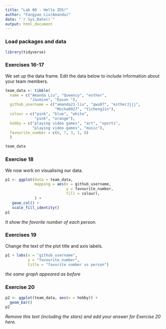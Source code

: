 ```yaml
---
title: "Lab 00 - Hello IDS!"
author: "Fangyao Liu(Amanda)"
date: "`r Sys.Date()`"
output: html_document
---
```


### Load packages and data

```r
library(tidyverse) 
```

### Exercises 16-17

We set up the data frame. Edit the data below to include information about your team members.

```r
team_data <- tibble(
  name = c("Amanda Liu", "Queency", "esther", 
           "Jasmine", "Eason "),
  github_username = c("amanda21-liu", "qwu07", "estherJjjj", 
                      "Mocha0927", "YichengJin"), 
  colour = c("pink", "blue", "white", 
             "pink", "orange"),
  hobby = c("playing video games", "art", "sports", 
            "playing video games", "music"),
  favourite_number = c(6, 7, 3, 1, 8)
  )

team_data
```

### Exercise 18

We now work on visualising our data. 

```r
p1 <- ggplot(data = team_data, 
             mapping = aes(x = github_username, 
                           y = favourite_number,
                           fill = colour), 
             ) +
   geom_col() +
   scale_fill_identity()
p1
```


*It show the favorite number of each person.*

### Exercises 19

Change the text of the plot title and axis labels.

```r
p1 + labs(x = "github_username", 
          y = "favourite_number",
          title = "favorite number vs person")
```

*the same graph appeared as before*

### Exercise 20

```r
p2 <- ggplot(team_data, aes(x = hobby)) +
  geom_bar()
p2
```

*Remove this text (including the stars) and add your answer for Exercise 20 here.*
